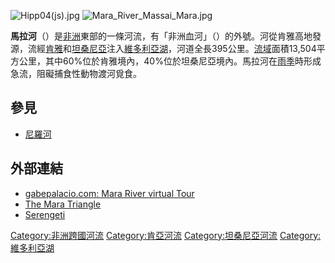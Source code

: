 [[File:Hipp04(js).jpg|thumb]]
[[File:Mara_River_Massai_Mara.jpg|thumb]]

'''馬拉河'''（{{lang|en|Mara River}}）是[[非洲|非洲]]東部的一條河流，有「非洲血河」（{{lang|en|Africa's Blood River}}）的外號。河從肯雅高地發源，流經[[肯雅|肯雅]]和[[坦桑尼亞|坦桑尼亞]]注入[[維多利亞湖|維多利亞湖]]，河道全長395公里。[[流域|流域]]面積13,504平方公里，其中60%位於肯雅境內，40%位於坦桑尼亞境內。馬拉河在[[雨季|雨季]]時形成急流，阻礙捕食性動物渡河覓食。

==參見==
* [[尼羅河|尼羅河]]

==外部連結==
* [http://www.gabepalacio.com/mara.html gabepalacio.com: Mara River virtual Tour]
* [http://www.maratriangle.org The Mara Triangle]
* [http://www.serengeti.org Serengeti]

{{coord|1|03|S|35|14|E|region:KE-700_type:river_source:dewiki|display=title}}
{{Africa-geo-stub}}
{{Rivers of Kenya}}
{{Rivers of Tanzania}}
{{DEFAULTSORT:Mara}}
[[Category:非洲跨國河流|Category:非洲跨國河流]]
[[Category:肯亞河流|Category:肯亞河流]]
[[Category:坦桑尼亞河流|Category:坦桑尼亞河流]]
[[Category:維多利亞湖|Category:維多利亞湖]]